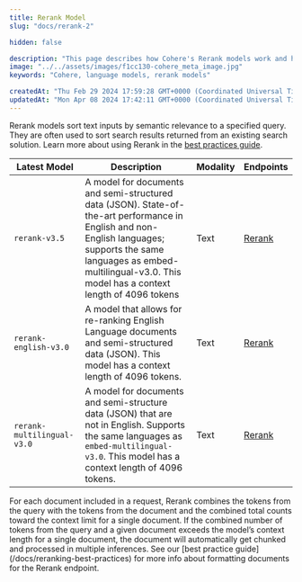 ```yaml
---
title: Rerank Model
slug: "docs/rerank-2"

hidden: false

description: "This page describes how Cohere's Rerank models work and how to use them."
image: "../../assets/images/f1cc130-cohere_meta_image.jpg"  
keywords: "Cohere, language models, rerank models"

createdAt: "Thu Feb 29 2024 17:59:28 GMT+0000 (Coordinated Universal Time)"
updatedAt: "Mon Apr 08 2024 17:42:11 GMT+0000 (Coordinated Universal Time)"
---
```

Rerank models sort text inputs by semantic relevance to a specified query. They are often used to sort search results  returned from an existing search solution. Learn more about using Rerank in the [best practices guide](/docs/reranking-best-practices).

| Latest Model               | Description                                                                                                                                                                                                                     | Modality | Endpoints                   |
| -------------------------- | --------------------------------------------------------------------------------------------------------------------------------------------------------------------------------------------------------------------------------| ---------|-----------------------------|
| `rerank-v3.5`              | A model for documents and semi-structured data (JSON). State-of-the-art performance in English and non-English languages; supports the same languages as embed-multilingual-v3.0. This model has a context length of 4096 tokens| Text     | [Rerank](/reference/rerank) |
| `rerank-english-v3.0`      | A model that allows for re-ranking English Language documents and semi-structured data (JSON). This model has a context length of 4096 tokens.                                                                                  | Text     | [Rerank](/reference/rerank) |
| `rerank-multilingual-v3.0` | A model for documents and semi-structure data (JSON) that are not in English. Supports the same languages as `embed-multilingual-v3.0`. This model has a context length of 4096 tokens.                                         | Text     | [Rerank](/reference/rerank) |


<Note> 
For each document included in a request, Rerank combines the tokens from the query with the tokens from the document and the combined total counts toward the context limit for a single document. If the combined number of tokens from the query and a given document exceeds the model’s context length for a single document, the document will automatically get chunked and processed in multiple inferences. See our [best practice guide](/docs/reranking-best-practices) for more info about formatting documents for the Rerank endpoint.
</Note>
